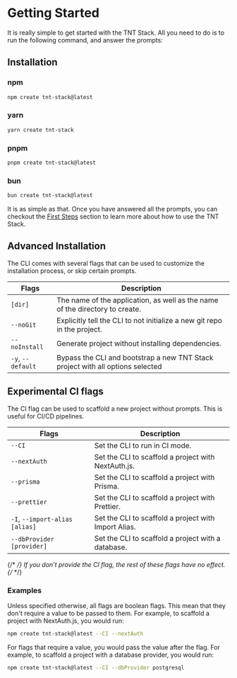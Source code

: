 # Getting Started

It is really simple to get started with the TNT Stack. All you need to do is to
run the following command, and answer the prompts:

## Installation

### npm

```bash copy
npm create tnt-stack@latest
```

### yarn

```bash copy
yarn create tnt-stack
```

### pnpm

```bash copy
pnpm create tnt-stack@latest
```

### bun

```bash copy
bun create tnt-stack@latest
```

It is as simple as that. Once you have answered all the prompts, you can
checkout the [First Steps](/docs/first-steps) section to learn more about how to
use the TNT Stack.

## Advanced Installation

The CLI comes with several flags that can be used to customize the installation
process, or skip certain prompts.

| Flags             | Description                                                                    |
| ----------------- | ------------------------------------------------------------------------------ |
| `[dir]`           | The name of the application, as well as the name of the directory to create.   |
| `--noGit`         | Explicitly tell the CLI to not initialize a new git repo in the project.       |
| `--noInstall`     | Generate project without installing dependencies.                              |
| `-y`, `--default` | Bypass the CLI and bootstrap a new TNT Stack project with all options selected |

## Experimental CI flags

The CI flag can be used to scaffold a new project without prompts. This is
useful for CI/CD pipelines.

| Flags                          | Description                                          |
| ------------------------------ | ---------------------------------------------------- |
| `--CI`                         | Set the CLI to run in CI mode.                       |
| `--nextAuth`                   | Set the CLI to scaffold a project with NextAuth.js.  |
| `--prisma`                     | Set the CLI to scaffold a project with Prisma.       |
| `--prettier`                   | Set the CLI to scaffold a project with Prettier.     |
| `-I`, `--import-alias [alias]` | Set the CLI to scaffold a project with Import Alias. |
| `--dbProvider [provider]`      | Set the CLI to scaffold a project with a database.   |

{/* <Callout type="warning"> */} If you don’t provide the CI flag, the rest of
these flags have no effect. {/* </Callout> */}

### Examples

Unless specified otherwise, all flags are boolean flags. This mean that they
don't require a value to be passed to them. For example, to scaffold a project
with NextAuth.js, you would run:

```bash copy
npm create tnt-stack@latest --CI --nextAuth
```

For flags that require a value, you would pass the value after the flag. For
example, to scaffold a project with a database provider, you would run:

```bash copy
npm create tnt-stack@latest --CI --dbProvider postgresql
```
